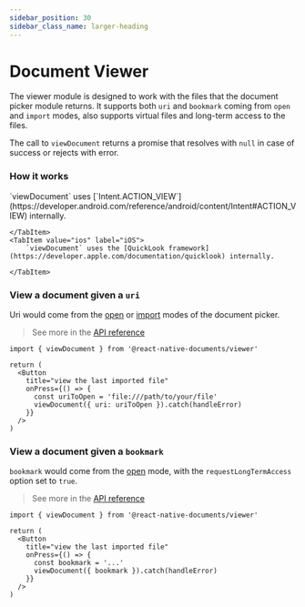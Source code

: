 ```yaml
---
sidebar_position: 30
sidebar_class_name: larger-heading
---
```


# Document Viewer

The viewer module is designed to work with the files that the document picker module returns. It supports both `uri` and `bookmark` coming from `open` and `import` modes, also supports virtual files and long-term access to the files.

The call to `viewDocument` returns a promise that resolves with `null` in case of success or rejects with error.

### How it works


<Tabs queryString="current-os" className="unique-tabs">
    <TabItem value="android" label="Android">
        `viewDocument` uses [`Intent.ACTION_VIEW`](https://developer.android.com/reference/android/content/Intent#ACTION_VIEW) internally.

    </TabItem>
    <TabItem value="ios" label="iOS">
        `viewDocument` uses the [QuickLook framework](https://developer.apple.com/documentation/quicklook) internally.

    </TabItem>

</Tabs>

### View a document given a `uri`

Uri would come from the [open](./picker/open-mode.mdx) or [import](./picker/import-mode.mdx) modes of the document picker.

> See more in the [API reference](../doc-viewer-api#optionsviewuri)

```tsx title="Previewing a document given a uri"
import { viewDocument } from '@react-native-documents/viewer'

return (
  <Button
    title="view the last imported file"
    onPress={() => {
      const uriToOpen = 'file:///path/to/your/file'
      viewDocument({ uri: uriToOpen }).catch(handleError)
    }}
  />
)
```

### View a document given a `bookmark`

`bookmark` would come from the [open](./picker/open-mode.mdx) mode, with the `requestLongTermAccess` option set to `true`.

> See more in the [API reference](../doc-viewer-api#optionsviewbookmark)

```tsx title="Previewing a document given a bookmark"
import { viewDocument } from '@react-native-documents/viewer'

return (
  <Button
    title="view the last imported file"
    onPress={() => {
      const bookmark = '...'
      viewDocument({ bookmark }).catch(handleError)
    }}
  />
)
```

